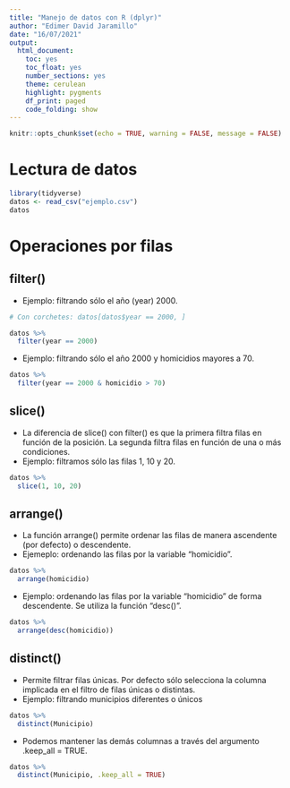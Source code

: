 ---
title: "Manejo de datos con R (dplyr)"
author: "Edimer David Jaramillo"
date: "16/07/2021"
output: 
  html_document:
    toc: yes
    toc_float: yes
    number_sections: yes
    theme: cerulean
    highlight: pygments
    df_print: paged
    code_folding: show
---

```{r setup, include=FALSE}
knitr::opts_chunk$set(echo = TRUE, warning = FALSE, message = FALSE)
```

# Lectura de datos

```{r}
library(tidyverse)
datos <- read_csv("ejemplo.csv")
datos
```

# Operaciones por filas

## filter()

- Ejemplo: filtrando sólo el año (year) 2000.

```{r}
# Con corchetes: datos[datos$year == 2000, ]

datos %>% 
  filter(year == 2000)
```

- Ejemplo: filtrando sólo el año 2000 y homicidios mayores a 70.

```{r}
datos %>% 
  filter(year == 2000 & homicidio > 70)  
```

## slice()

- La diferencia de slice() con filter() es que la primera filtra filas en  función de la posición. La segunda filtra filas en función de una o más condiciones.
- Ejemplo: filtramos sólo las filas 1, 10 y 20.

```{r}
datos %>% 
  slice(1, 10, 20)
```

## arrange()

- La función arrange() permite ordenar las filas de manera ascendente (por defecto) o descendente.
- Ejemeplo: ordenando las filas por la variable "homicidio".

```{r}
datos %>% 
  arrange(homicidio)
```

- Ejemplo: ordenando las filas por la variable "homicidio" de forma descendente. Se utiliza la función "desc()".

```{r}
datos %>% 
  arrange(desc(homicidio))
```

## distinct()

- Permite filtrar filas únicas. Por defecto sólo selecciona la columna implicada en el filtro de filas únicas o distintas.
- Ejemplo: filtrando municipios diferentes o únicos

```{r}
datos %>% 
  distinct(Municipio)
```

- Podemos mantener las demás columnas a través del argumento .keep_all = TRUE.

```{r}
datos %>% 
  distinct(Municipio, .keep_all = TRUE)
```

